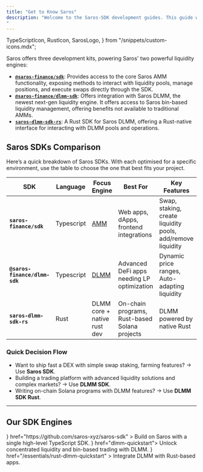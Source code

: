```yaml
---
title: "Get to Know Saros"
description: "Welcome to the Saros-SDK development guides. This guide will serve as a comprehensive resource for everything you need to know to start building with Saros's Kit. To learn more about Saros and what we offer, we recommend visiting our [official documentation](https://docs.saros.xyz/).
"
---
```


  TypeScriptIcon,
  RustIcon,
  SarosLogo,
} from "/snippets/custom-icons.mdx";

Saros offers three development kits, powering Saros' two powerful liquidity engines:

- [**`@saros-finance/sdk`**](https://github.com/saros-xyz/saros-sdk): Provides access to the core Saros AMM functionality, exposing methods to interact with liquidity pools, manage positions, and execute swaps directly through the SDK.
- [**`@saros-finance/dlmm-sdk`**](https://www.npmjs.com/package/@saros-finance/dlmm-sdk): Offers integration with Saros DLMM, the newest next-gen liquidity engine. It offers access to Saros bin-based liquidity management, offering benefits not available to traditional AMMs.
- [**`saros-dlmm-sdk-rs`**](https://github.com/saros-xyz/saros-dlmm-sdk-rs): A Rust SDK for Saros DLMM, offering a Rust-native interface for interacting with DLMM pools and operations.

## Saros SDKs Comparison

Here’s a quick breakdown of Saros SDKs. With each optimised for a specific environment, use the table to choose the one that best fits your project.

| SDK                           | Language   | Focus Engine                            | Best For                                      | Key Features                                                |
| ----------------------------- | ---------- | --------------------------------------- | --------------------------------------------- | ----------------------------------------------------------- |
| **`saros-finance/sdk`**       | Typescript | [AMM](https://docs.saros.xyz/amm)       | Web apps, dApps, frontend integrations        | Swap, staking, create liquidity pools, add/remove liquidity |
| **`@saros-finance/dlmm-sdk`** | Typescript | [DLMM](https://docs.saros.xyz/readme-2) | Advanced DeFi apps needing LP optimization    | Dynamic price ranges, Auto-adapting liquidity               |
| **`saros-dlmm-sdk-rs`**       | Rust       | DLMM core + native rust dev             | On-chain programs, Rust-based Solana projects | DLMM powered by native Rust                                 |

### Quick Decision Flow

- Want to ship fast a DEX with simple swap staking, farming features? → Use **Saros SDK**.
- Building a trading platform with advanced liquidity solutions and complex markets? → Use **DLMM SDK**.
- Writing on-chain Solana programs with DLMM features? → Use **DLMM SDK Rust**.

---

## Our SDK Engines

<Columns cols={2}>
  <Card
    title="Saros SDK"
    icon={<TypeScriptIcon />}
    href="https://github.com/saros-xyz/saros-sdk"
  >
    Build on Saros with a single high-level TypeScript SDK.
  </Card>
  <Card title="DLMM SDK" icon={<TypeScriptIcon />} href="dlmm-quickstart">
    Unlock concentrated liquidity and bin-based trading with DLMM.
  </Card>
  <Card
    title="DLMM SDK-rs"
    icon={<RustIcon />}
    href="/essentials/rust-dlmm-quickstart"
  >
    Integrate DLMM with Rust-based apps.
  </Card>
</Columns>

